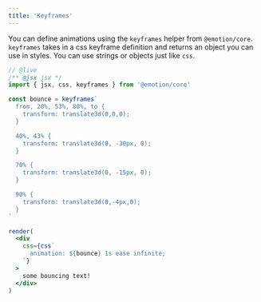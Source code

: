 ```yaml
---
title: 'Keyframes'
---
```


You can define animations using the `keyframes` helper from `@emotion/core`. `keyframes` takes in a css keyframe definition and returns an object you can use in styles. You can use strings or objects just like `css`.

```jsx
// @live
/** @jsx jsx */
import { jsx, css, keyframes } from '@emotion/core'

const bounce = keyframes`
  from, 20%, 53%, 80%, to {
    transform: translate3d(0,0,0);
  }

  40%, 43% {
    transform: translate3d(0, -30px, 0);
  }

  70% {
    transform: translate3d(0, -15px, 0);
  }

  90% {
    transform: translate3d(0,-4px,0);
  }
`

render(
  <div
    css={css`
      animation: ${bounce} 1s ease infinite;
    `}
  >
    some bouncing text!
  </div>
)
```
